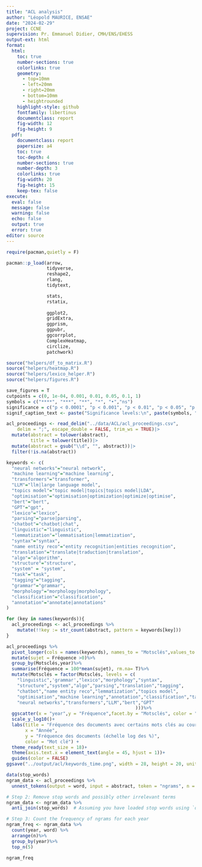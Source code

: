 ```yaml
---
title: "ACL analysis"
author: "Léopold MAURICE, ENSAE"
date: "2024-02-29"
project: CCNE
supervision: Pr. Emmanuel Didier, CMH/ENS/EHESS
output-ext: html
format:
  html:
    toc: true
    number-sections: true
    colorlinks: true
    geometry:
      - top=10mm
      - left=20mm
      - right=20mm
      - bottom=10mm  
      - heightrounded
    highlight-style: github
    fontfamily: libertinus
    documentclass: report
    fig-width: 12
    fig-height: 9
  pdf:
    documentclass: report
    papersize: a4
    toc: true
    toc-depth: 4
    number-sections: true
    number-depth: 3
    colorlinks: true
    fig-width: 20
    fig-height: 15
    keep-tex: false
execute:
  eval: false
  message: false
  warning: false
  echo: false
  output: true
  error: true
editor: source
---
```


```r
require(pacman,quietly = F)

pacman::p_load(arrow,
               tidyverse,
               reshape2,
               rlang,
               tidytext,

               stats,
               rstatix,
               
               ggplot2,
               gridExtra,
               ggprism,
               ggpubr,
               ggcorrplot,
               ComplexHeatmap,
               circlize,
               patchwork)

source("helpers/df_to_matrix.R")
source("helpers/heatmap.R")
source("helpers/lexico_helper.R")
source("helpers/figures.R")

save_figures = T
cutpoints = c(0, 1e-04, 0.001, 0.01, 0.05, 0.1, 1)
symbols = c("****", "***", "**", "*", "•","ns")
significance = c("p < 0.0001", "p < 0.001", "p < 0.01", "p < 0.05", "p < 0.1", "p>0.1")
signif_caption_text <- paste("Significance levels:\n", paste(symbols, ":", significance, collapse = ", "))

```

```r
acl_proceedings <- read_delim("../data/ACL/acl_proceedings.csv", 
    delim = ";", escape_double = FALSE, trim_ws = TRUE)|>
  mutate(abstract = tolower(abstract),
         title = tolower(title))|>
  mutate(abstract = gsub("\\d", "", abstract))|>
  filter(!is.na(abstract))

keywords <- c(
  "neural networks"="neural network",
  "machine learning"="machine learning",
  "transformers"="transformer",
  "LLM"="llm|large language model",
  "topics model"="topic model|topics|topics model|LDA",
  "optimisation"="optimisation|optimization|optimize|optimise",
  "bert"="bert",
  "GPT"="gpt",
  "lexico"="lexico",
  "parsing"="parse|parsing",
  "chatbot"="chatbot|chat",
  "linguistic"="linguistic",
  "lemmatization"="lemmatisation|lemmatization",
  "syntax"="syntax",
  "name entity reco"="entity recognition|entities recognition",
  "translation"="translate|traduction|translation",
  "algo"="algorithm",
  "structure"="structure",
  "system" = "system",
  "task"="task",
  "tagging"="tagging",
  "grammar"="grammar",
  "morphology"="morphology|morphology",
  "classification"="classification",
  "annotation"="annotate|annotations"
)

for (key in names(keywords)){
  acl_proceedings <- acl_proceedings %>%
    mutate(!!key := str_count(abstract, pattern = keywords[key]))
}

```

```r
acl_proceedings %>%
  pivot_longer(cols = names(keywords), names_to = "Motsclés",values_to = "Fréquence")%>%
  mutate(sujet = Fréquence >0)%>%
  group_by(Motsclés,year)%>%
  summarise(Fréquence = 100*mean(sujet), rm.na= T)%>% 
  mutate(Motsclés = factor(Motsclés, levels = c(
    "linguistic",'grammar',"lexico","morphology","syntax",
    "structure","system","algo","parsing","translation","tagging",
    "chatbot","name entity reco","lemmatization","topics model",
    "optimisation","machine learning","annotation","classification","task",
    "neural networks","transformers","LLM","bert","GPT"
                                                )))%>%
  ggscatter(x = "year",y = "Fréquence",facet.by = "Motsclés", color = "Motsclés") +
  scale_y_log10()+
  labs(title = "Fréquence des documents avec certains mots clés au cours des années",
       x = "Année",
       y = "Fréquence des documents (échelle log des %)",
       color = "Mot clé") +
  theme_ready(text_size = 18)+
  theme(axis.text.x = element_text(angle = 45, hjust = 1))+
  guides(color = FALSE)
ggsave("../output/acl/keywords_time.png", width = 28, height = 20, units = "cm")
```

```r
data(stop_words)
ngram_data <- acl_proceedings %>%
  unnest_tokens(output = word, input = abstract, token = "ngrams", n = 1)  # Change 'n' as needed for different ngram sizes

# Step 2: Remove stop words and possibly other irrelevant terms
ngram_data <- ngram_data %>%
  anti_join(stop_words)  # Assuming you have loaded stop words using `data(stop_words)`

# Step 3: Count the frequency of ngrams for each year
ngram_freq <- ngram_data %>%
  count(year, word) %>%
  arrange(n)%>%
  group_by(year)%>%
  top_n(5)

ngram_freq
```


